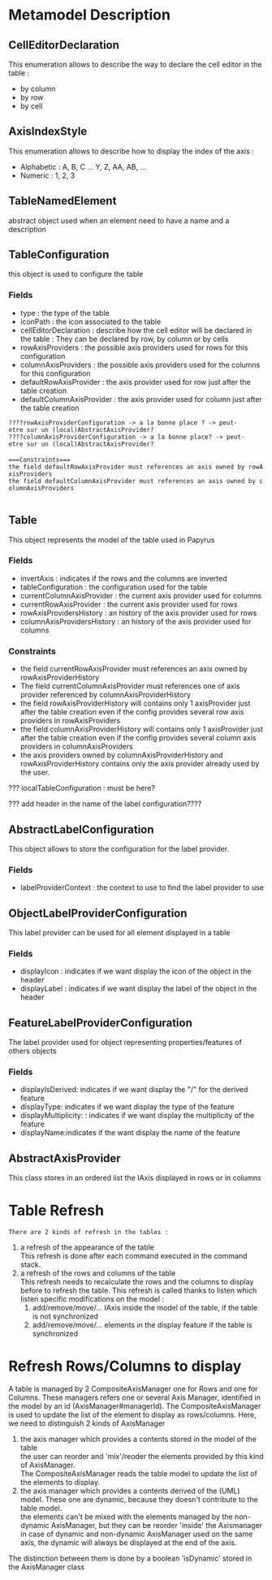 =Metamodel Description=
 
==CellEditorDeclaration==
This enumeration allows to describe the way to declare the cell editor in the table : 
*by column
*by row
*by cell

==AxisIndexStyle==
This enumeration allows to describe how to display the index of the axis : 
*Alphabetic : A, B, C ... Y, Z, AA, AB, ...
*Numeric : 1, 2, 3

==TableNamedElement==
abstract object used when an element need to have a name and a description

==TableConfiguration==
this object is used to configure the table

===Fields=== 
*type : the type of the table
*iconPath : the icon associated to the table
*cellEditorDeclaration : describe how the cell editor will be declared in the table : They can be declared by row, by column or by cells
*rowAxisProviders : the possible axis providers used for rows for this configuration
*columnAxisProviders : the possible axis providers used for the columns for this configuration
*defaultRowAxisProvider : the axis provider used for row just after the table creation
*defaultColumnAxisProvider : the axis provider used for column just after the table creation
 
 
 ????rowAxisProviderConfiguration -> a la bonne place ? -> peut-etre sur un (local)AbstractAxisProvider?
 ????columnAxisProviderConfiguration -> a la bonne place? -> peut-etre sur un (local)AbstractAxisProvider?
 
 ===Constraints===
 the field defaultRowAxisProvider must references an axis owned by rowAxisProviders
 the field defaultColumnAxisProvider must references an axis owned by columnAxisProviders
  

==Table==
This object represents the model of the table used in Papyrus
===Fields===
*invertAxis : indicates if the rows and the columns are inverted
*tableConfiguration : the configuration used for the table
*currentColumnAxisProvider : the current axis provider used for columns
*currentRowAxisProvider : the current axis provider used for rows
*rowAxisProvidersHistory : an history of the axis provider used for rows
*columnAxisProvidersHistory : an history of the axis provider used for columns
 
===Constraints===
*the field currentRowAxisProvider must references an axis owned by rowAxisProviderHistory
*The field currentColumnAxisProvider must references one of axis provider referenced by columnAxisProviderHistory 
*the field rowAxisProviderHistory will contains only 1 axisProvider just after the table creation even if the config provides several row axis providers in rowAxisProviders
*the field columnAxisProviderHistory will contains only 1 axisProvider just after the table creation even if the config provides several column axis providers in columnAxisProviders
* the axis providers owned by columnAxisProviderHistory and rowAxisProviderHistory contains only the axis provider already used by the user. 


??? localTableConfiguration : must be here?

??? add header in the name of the label configuration????
==AbstractLabelConfiguration==
This object allows to store the configuration for the label provider.
===Fields===
*labelProviderContext : the context to use to find the label provider to use


==ObjectLabelProviderConfiguration==
This label provider can be used for all element displayed in a table
===Fields===
*displayIcon : indicates if we want display the icon of the object in the header
*displayLabel : indicates if we want display the label of the object in the header

==FeatureLabelProviderConfiguration==
The label provider used for object representing properties/features of others objects
===Fields===
*displayIsDerived: indicates if we want display the "/" for the derived feature
*displayType: indicates if we want display the type of the feature
*displayMultiplicity: : indicates if we want display the multiplicity of the feature
*displayName:indicates if the want display the name of the feature


==AbstractAxisProvider==
This class stores in an ordered list the IAxis displayed in rows or in columns


=Table Refresh=
 There are 2 kinds of refresh in the tables :
#a refresh of the appearance of the table <br> This refresh is done after each command executed in the command stack.
#a refresh of the rows and columns of the table <br> This refresh needs to recalculate the rows and the columns to display before to refresh the table. This refresh is called thanks to listen which listen specific modifications on the model :
##add/remove/move/... IAxis inside the model of the table, if the table is not synchronized
##add/remove/move/... elements in the display feature if the table is synchronized

=Refresh Rows/Columns to display=
A table is managed by 2 CompositeAxisManager one for Rows and one for Columns. These managers refers one or several Axis Manager, identified in the model by an id (AxisManager#managerId). The CompositeAxisManager is used to update the list of the element to display as rows/columns. Here, we need to distinguish 2 kinds of AxisManager
#the axis manager which provides a contents stored in the model of the table <br> the user can reorder and 'mix'/reoder the elements provided by this kind of AxisManager. <br> The CompositeAxisManager reads the table model to update the list of the elements to display.
#the axis manager which provides a contents derived of the (UML) model. These one are dynamic, because they doesn't contribute to the table model. <br>the elements can't be mixed with the elements managed by the non-dynamic AxisManager, but they can be reorder 'inside' the Axismanager <br> in case of dynamic and non-dynamic AxisManager used on the same axis, the dynamic will always be displayed at the end of the axis.

The distinction between them is done by a boolean 'isDynamic' stored in the AxisManager class



